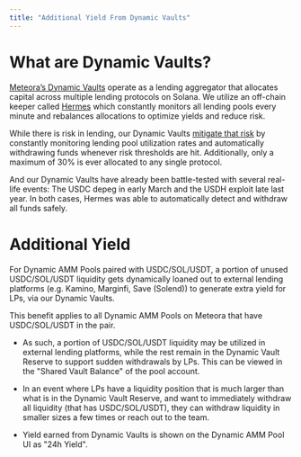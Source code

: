 ```yaml
---
title: "Additional Yield From Dynamic Vaults"
---
```


# What are Dynamic Vaults?

[Meteora’s Dynamic Vaults](/overview/products/dynamic-vault/1-what-is-dynamic-vault.mdx) operate as a lending aggregator that allocates capital across multiple lending protocols on Solana. We utilize an off-chain keeper called [Hermes](/overview/products/dynamic-vault/2-hermes.mdx) which constantly monitors all lending pools every minute and rebalances allocations to optimize yields and reduce risk.

While there is risk in lending, our Dynamic Vaults [mitigate that risk](/overview/products/dynamic-vault/3-risk-management.mdx) by constantly monitoring lending pool utilization rates and automatically withdrawing funds whenever risk thresholds are hit. Additionally, only a maximum of 30% is ever allocated to any single protocol.

And our Dynamic Vaults have already been battle-tested with several real-life events: The USDC depeg in early March and the USDH exploit late last year. In both cases, Hermes was able to automatically detect and withdraw all funds safely.

# Additional Yield

For Dynamic AMM Pools paired with USDC/SOL/USDT, a portion of unused USDC/SOL/USDT liquidity gets dynamically loaned out to external lending platforms (e.g. Kamino, Marginfi, Save (Solend)) to generate extra yield for LPs, via our Dynamic Vaults. 

This benefit applies to all Dynamic AMM Pools on Meteora that have USDC/SOL/USDT in the pair.

- As such, a portion of USDC/SOL/USDT liquidity may be utilized in external lending platforms, while the rest remain in the Dynamic Vault Reserve to support sudden withdrawals by LPs. This can be viewed in the "Shared Vault Balance" of the pool account.

- In an event where LPs have a liquidity position that is much larger than what is in the Dynamic Vault Reserve, and want to immediately withdraw all liquidity (that has USDC/SOL/USDT), they can withdraw liquidity in smaller sizes a few times or reach out to the team.

- Yield earned from Dynamic Vaults is shown on the Dynamic AMM Pool UI as "24h Yield".
